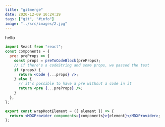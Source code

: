 ```yaml
---
title: "gitmerge"
date: 2020-12-09 10:24:29
tags: ["git", "#info"]
image: "../src/images/2.jpg"
---
```


hello

```jsx
import React from "react";
const components = {
  pre: preProps => {
    const props = preToCodeBlock(preProps);
    // if there's a codeString and some props, we passed the test
    if (props) {
      return <Code {...props} />;
    } else {
      // it's possible to have a pre without a code in it
      return <pre {...preProps} />;
    }
  },
};

export const wrapRootElement = ({ element }) => {
  return <MDXProvider components={components}>{element}</MDXProvider>;
};
```

